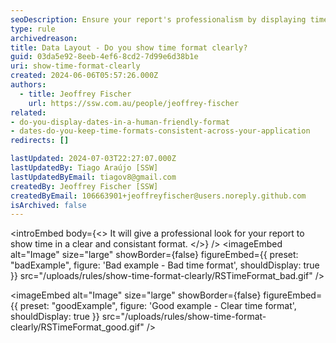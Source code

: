 ```yaml
---
seoDescription: Ensure your report's professionalism by displaying time in a clear and consistent format.
type: rule
archivedreason:
title: Data Layout - Do you show time format clearly?
guid: 03da5e92-8eeb-4ef6-8cd2-7d99e6d38b1e
uri: show-time-format-clearly
created: 2024-06-06T05:57:26.000Z
authors:
  - title: Jeoffrey Fischer
    url: https://ssw.com.au/people/jeoffrey-fischer
related:
- do-you-display-dates-in-a-human-friendly-format
- dates-do-you-keep-time-formats-consistent-across-your-application
redirects: []

lastUpdated: 2024-07-03T22:27:07.000Z
lastUpdatedBy: Tiago Araújo [SSW]
lastUpdatedByEmail: tiagov8@gmail.com
createdBy: Jeoffrey Fischer [SSW]
createdByEmail: 106663901+jeoffreyfischer@users.noreply.github.com
isArchived: false
---
```


<introEmbed
  body={<>
It will give a professional look for your report to show time in a clear and consistant format.
  </>}
/>
<imageEmbed
  alt="Image"
  size="large"
  showBorder={false}
  figureEmbed={{
    preset: "badExample",
    figure: 'Bad example - Bad time format',
    shouldDisplay: true
  }}
  src="/uploads/rules/show-time-format-clearly/RSTimeFormat_bad.gif"
/>

<imageEmbed
  alt="Image"
  size="large"
  showBorder={false}
  figureEmbed={{
    preset: "goodExample",
    figure: 'Good example - Clear time format',
    shouldDisplay: true
  }}
  src="/uploads/rules/show-time-format-clearly/RSTimeFormat_good.gif"
/>
